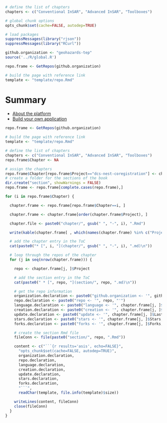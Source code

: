 ```r

# define the list of chapters
chapters <- c("Conventional InSAR", "Advanced InSAR", "Toolboxes")

# global chunk options
opts_chunk$set(cache=FALSE, autodep=TRUE)

# load packages
suppressMessages(library("rjson"))
suppressMessages(library("RCurl"))

github.organization <- "geohazards-tep"
source('../R/global.R')

repo.frame <- GetRepos(github.organization)

# build the page with reference link
template <- "template/repo.Rmd"
```

# Summary

* [About the platform](static/about.md)
* [Build your own application](static/build.md)
```r
repo.frame <- GetRepos(github.organization)

# build the page with reference link 
template <- "template/repo.Rmd"

# define the list of chapters
chapters <- c("Conventional InSAR", "Advanced InSAR", "Toolboxes")
repo.frame$Chapter <- NA

# assign the chapters
repo.frame$Chapter[repo.frame$Project=="dcs-nest-coregistration"] <- chapters[3]
# create a folder for the sections of the book
dir.create("section", showWarnings = FALSE)
repo.frame <- repo.frame[complete.cases(repo.frame),]

for (i in repo.frame$Chapter) {

  chapter.frame <- repo.frame[repo.frame$Chapter==i, ]

  chapter.frame <- chapter.frame[order(chapter.frame$Project), ]

  chapter.file <- paste0("chapter/", gsub(" ", "-", i), ".Rmd")

  write(kable(chapter.frame[ , which(names(chapter.frame) %in% c("Project", "Description"))], row.names = FALSE, format = "html"), file=chapter.file, append=TRUE)

  # add the chapter entry in the ToC
  cat(paste0("* [", i, "](chapter/", gsub(" ", "-", i), ".md)\n"))

  # loop through the repos of the chapter
  for (j in seq(nrow(chapter.frame))) {

    repo <- chapter.frame[j, ]$Project

    # add the section entry in the ToC
    cat(paste0(" * [", repo, "](section/", repo, ".md)\n"))

    # get the repo information 
    organization.declaration <- paste0("github.organization <- '", github.organization, "'")
    repo.declaration <- paste0("repo <- '", repo, "'")
    language.declaration <- paste0("language <- '", chapter.frame[j, ]$Language, "'")   
    creation.declaration <- paste0("creation <- '", chapter.frame[j, ]$CreationTimeDate, "'")  
    update.declaration <- paste0("update <- '", chapter.frame[j, ]$LastTimeUpdate, "'")  
    stars.declaration <- paste0("stars <- '", chapter.frame[j, ]$Stars, "'")
    forks.declaration <- paste0("forks <- '", chapter.frame[j, ]$Forks, "'")

    # create the section Rmd file
    fileConn <- file(paste0("section/", repo, ".Rmd"))   

    content <- c("```{r results='asis', echo=FALSE}",
      "opts_chunk$set(cache=FALSE, autodep=TRUE)",
      organization.declaration,
      repo.declaration,
      language.declaration,
      creation.declaration,
      update.declaration,
      stars.declaration,
      forks.declaration,
      "```",
      readChar(template, file.info(template)$size)) 

    writeLines(content, fileConn)
    close(fileConn)     
  }
}
```
